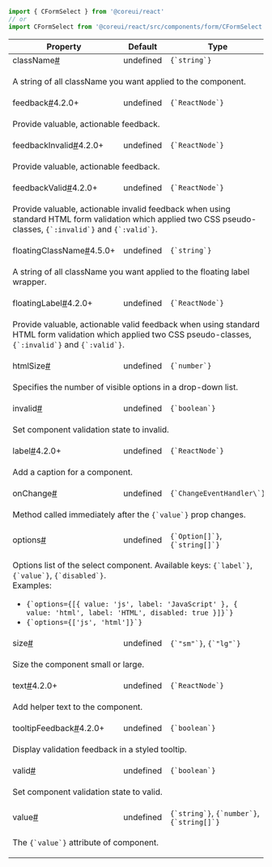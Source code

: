 
```jsx
import { CFormSelect } from '@coreui/react'
// or
import CFormSelect from '@coreui/react/src/components/form/CFormSelect'
```

<div className="table-responsive table-api border rounded mb-3">
  <table className="table">
    <thead>
      <tr>
        <th>Property</th>
        <th>Default</th>
        <th>Type</th>
      </tr>
    </thead>
    <tbody>
      <tr id="cformselect-className">
        <td className="text-primary fw-semibold">className<a href="#cformselect-className" aria-label="CFormSelect className permalink" className="anchor-link after">#</a></td>
        <td>undefined</td>
        <td><code>{`string`}</code></td>
      </tr>
      <tr>
        <td colSpan="3">
          <p>A string of all className you want applied to the component.</p>
        </td>
      </tr>
      <tr id="cformselect-feedback">
        <td className="text-primary fw-semibold">feedback<a href="#cformselect-feedback" aria-label="CFormSelect feedback permalink" className="anchor-link after">#</a><span className="badge bg-success">4.2.0+</span></td>
        <td>undefined</td>
        <td><code>{`ReactNode`}</code></td>
      </tr>
      <tr>
        <td colSpan="3">
          <p>Provide valuable, actionable feedback.</p>
        </td>
      </tr>
      <tr id="cformselect-feedbackInvalid">
        <td className="text-primary fw-semibold">feedbackInvalid<a href="#cformselect-feedbackInvalid" aria-label="CFormSelect feedbackInvalid permalink" className="anchor-link after">#</a><span className="badge bg-success">4.2.0+</span></td>
        <td>undefined</td>
        <td><code>{`ReactNode`}</code></td>
      </tr>
      <tr>
        <td colSpan="3">
          <p>Provide valuable, actionable feedback.</p>
        </td>
      </tr>
      <tr id="cformselect-feedbackValid">
        <td className="text-primary fw-semibold">feedbackValid<a href="#cformselect-feedbackValid" aria-label="CFormSelect feedbackValid permalink" className="anchor-link after">#</a><span className="badge bg-success">4.2.0+</span></td>
        <td>undefined</td>
        <td><code>{`ReactNode`}</code></td>
      </tr>
      <tr>
        <td colSpan="3">
          <p>Provide valuable, actionable invalid feedback when using standard HTML form validation which applied two CSS pseudo-classes, <code>{`:invalid`}</code> and <code>{`:valid`}</code>.</p>
        </td>
      </tr>
      <tr id="cformselect-floatingClassName">
        <td className="text-primary fw-semibold">floatingClassName<a href="#cformselect-floatingClassName" aria-label="CFormSelect floatingClassName permalink" className="anchor-link after">#</a><span className="badge bg-success">4.5.0+</span></td>
        <td>undefined</td>
        <td><code>{`string`}</code></td>
      </tr>
      <tr>
        <td colSpan="3">
          <p>A string of all className you want applied to the floating label wrapper.</p>
        </td>
      </tr>
      <tr id="cformselect-floatingLabel">
        <td className="text-primary fw-semibold">floatingLabel<a href="#cformselect-floatingLabel" aria-label="CFormSelect floatingLabel permalink" className="anchor-link after">#</a><span className="badge bg-success">4.2.0+</span></td>
        <td>undefined</td>
        <td><code>{`ReactNode`}</code></td>
      </tr>
      <tr>
        <td colSpan="3">
          <p>Provide valuable, actionable valid feedback when using standard HTML form validation which applied two CSS pseudo-classes, <code>{`:invalid`}</code> and <code>{`:valid`}</code>.</p>
        </td>
      </tr>
      <tr id="cformselect-htmlSize">
        <td className="text-primary fw-semibold">htmlSize<a href="#cformselect-htmlSize" aria-label="CFormSelect htmlSize permalink" className="anchor-link after">#</a></td>
        <td>undefined</td>
        <td><code>{`number`}</code></td>
      </tr>
      <tr>
        <td colSpan="3">
          <p>Specifies the number of visible options in a drop-down list.</p>
        </td>
      </tr>
      <tr id="cformselect-invalid">
        <td className="text-primary fw-semibold">invalid<a href="#cformselect-invalid" aria-label="CFormSelect invalid permalink" className="anchor-link after">#</a></td>
        <td>undefined</td>
        <td><code>{`boolean`}</code></td>
      </tr>
      <tr>
        <td colSpan="3">
          <p>Set component validation state to invalid.</p>
        </td>
      </tr>
      <tr id="cformselect-label">
        <td className="text-primary fw-semibold">label<a href="#cformselect-label" aria-label="CFormSelect label permalink" className="anchor-link after">#</a><span className="badge bg-success">4.2.0+</span></td>
        <td>undefined</td>
        <td><code>{`ReactNode`}</code></td>
      </tr>
      <tr>
        <td colSpan="3">
          <p>Add a caption for a component.</p>
        </td>
      </tr>
      <tr id="cformselect-onChange">
        <td className="text-primary fw-semibold">onChange<a href="#cformselect-onChange" aria-label="CFormSelect onChange permalink" className="anchor-link after">#</a></td>
        <td>undefined</td>
        <td><code>{`ChangeEventHandler\<HTMLSelectElement>`}</code></td>
      </tr>
      <tr>
        <td colSpan="3">
          <p>Method called immediately after the <code>{`value`}</code> prop changes.</p>
        </td>
      </tr>
      <tr id="cformselect-options">
        <td className="text-primary fw-semibold">options<a href="#cformselect-options" aria-label="CFormSelect options permalink" className="anchor-link after">#</a></td>
        <td>undefined</td>
        <td><code>{`Option[]`}</code>, <code>{`string[]`}</code></td>
      </tr>
      <tr>
        <td colSpan="3">
          <p>Options list of the select component. Available keys: <code>{`label`}</code>, <code>{`value`}</code>, <code>{`disabled`}</code>.<br />
Examples:</p>
<ul>
<li><code>{`options={[{ value: 'js', label: 'JavaScript' }, { value: 'html', label: 'HTML', disabled: true }]}`}</code></li>
<li><code>{`options={['js', 'html']}`}</code></li>
</ul>
        </td>
      </tr>
      <tr id="cformselect-size">
        <td className="text-primary fw-semibold">size<a href="#cformselect-size" aria-label="CFormSelect size permalink" className="anchor-link after">#</a></td>
        <td>undefined</td>
        <td><code>{`"sm"`}</code>, <code>{`"lg"`}</code></td>
      </tr>
      <tr>
        <td colSpan="3">
          <p>Size the component small or large.</p>
        </td>
      </tr>
      <tr id="cformselect-text">
        <td className="text-primary fw-semibold">text<a href="#cformselect-text" aria-label="CFormSelect text permalink" className="anchor-link after">#</a><span className="badge bg-success">4.2.0+</span></td>
        <td>undefined</td>
        <td><code>{`ReactNode`}</code></td>
      </tr>
      <tr>
        <td colSpan="3">
          <p>Add helper text to the component.</p>
        </td>
      </tr>
      <tr id="cformselect-tooltipFeedback">
        <td className="text-primary fw-semibold">tooltipFeedback<a href="#cformselect-tooltipFeedback" aria-label="CFormSelect tooltipFeedback permalink" className="anchor-link after">#</a><span className="badge bg-success">4.2.0+</span></td>
        <td>undefined</td>
        <td><code>{`boolean`}</code></td>
      </tr>
      <tr>
        <td colSpan="3">
          <p>Display validation feedback in a styled tooltip.</p>
        </td>
      </tr>
      <tr id="cformselect-valid">
        <td className="text-primary fw-semibold">valid<a href="#cformselect-valid" aria-label="CFormSelect valid permalink" className="anchor-link after">#</a></td>
        <td>undefined</td>
        <td><code>{`boolean`}</code></td>
      </tr>
      <tr>
        <td colSpan="3">
          <p>Set component validation state to valid.</p>
        </td>
      </tr>
      <tr id="cformselect-value">
        <td className="text-primary fw-semibold">value<a href="#cformselect-value" aria-label="CFormSelect value permalink" className="anchor-link after">#</a></td>
        <td>undefined</td>
        <td><code>{`string`}</code>, <code>{`number`}</code>, <code>{`string[]`}</code></td>
      </tr>
      <tr>
        <td colSpan="3">
          <p>The <code>{`value`}</code> attribute of component.</p>
        </td>
      </tr>
    </tbody>
  </table>
</div>
